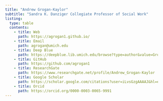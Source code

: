 ```yaml
---
title: "Andrew Grogan-Kaylor"
subtitle: "Sandra K. Danziger Collegiate Professor of Social Work"
listing:
  type: table
  contents:
    - title: Web
      path: https://agrogan1.github.io/
    - title: Email
      path: agrogan@umich.edu
    - title: Deep Blue
      path: https://deepblue.lib.umich.edu/browse?type=author&value=Grogan-Kaylor%2C+Andrew
    - title: GitHub
      path: https://github.com/agrogan1
    - title: ResearchGate
      path: https://www.researchgate.net/profile/Andrew_Grogan-Kaylor
    - title: Google Scholar
      path: https://scholar.google.com/citations?user=iLvsGzgAAAAJ&hl=en
    - title: Orcid
      path: https://orcid.org/0000-0003-0065-9991
---
```






